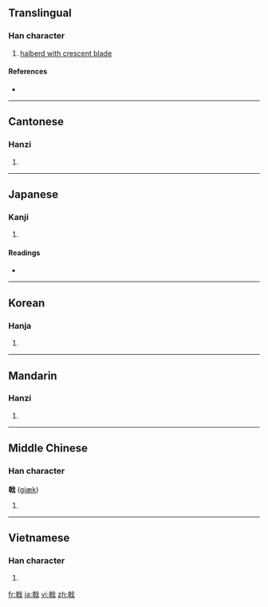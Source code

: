 ==Translingual==

===Han character===
{{Han char|rn=62|rad=戈|as=08|sn=12|four=4345<sub>0</sub>|canj=十十戈 (JJI)}}

# [[w:ji (halberd)|halberd with crescent blade]]

====References====
* {{Han ref|kx=0413.090|dkj=11606|dj=0755.360|hdz=21407.070|uh=621F|ud=25119|bh=B475|bd=46197}}

----

==Cantonese==

===Hanzi===
{{yue-hanzi|jyut=|y=gik1}}

# {{defn|Cantonese|sort=戈08}}

----

==Japanese==

===Kanji===
{{ja-kanji|grade=|rs=戈08}}

# {{defn|Japanese}}

====Readings====
* {{ja-readings|on=[[げき]] (geki)|kun=[[ほこ]] (hoko)}}

----

==Korean==

===Hanja===
{{ko-hanja|hangeul=극|eumhun=|rv=geuk|mr=kŭk|y=kuk}}

# {{defn|Korean|sort=戈08}}

----

==Mandarin==

===Hanzi===
{{cmn-hanzi|pin=[[jǐ]] ([[ji3]])|wg=chi<sup>3</sup>}}

# {{defn|Mandarin|sort=戈08}}

----

==Middle Chinese==

===Han character===
'''戟''' ([[giæk]])

# {{defn|Middle Chinese}}

----

==Vietnamese==

===Han character===
{{vi-hantu|[[kích]]|rs=戈08}}

# {{defn|Vietnamese|sort=戈08}}

[[fr:戟]]
[[ja:戟]]
[[vi:戟]]
[[zh:戟]]